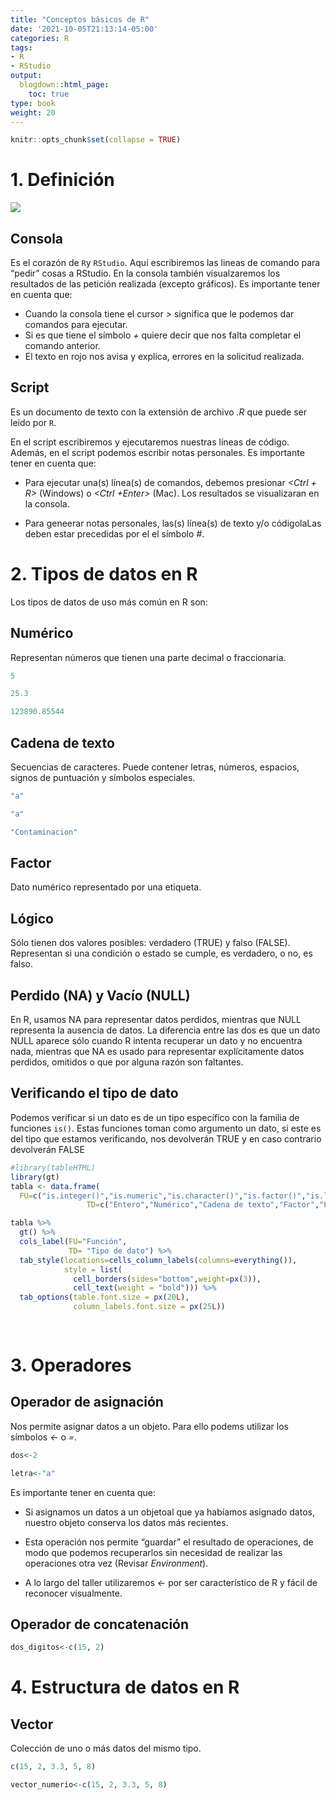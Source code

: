 ```yaml
---
title: "Conceptos básicos de R"
date: '2021-10-05T21:13:14-05:00'
categories: R
tags:
- R
- RStudio
output:
  blogdown::html_page:
    toc: true
type: book
weight: 20
---
```

```r
knitr::opts_chunk$set(collapse = TRUE)
```

# 1. Definición

![](/docencia/MMAD109/Sesion01_1_files/RSTUDIO.png)

## Consola

Es el corazón de `R`y `RStudio`. Aquí escribiremos las lineas de comando para "pedir" cosas a RStudio. En la consola también visualzaremos los resultados de las petición realizada (excepto gráficos). Es importante tener en cuenta que:
  
  + Cuando la consola tiene el cursor *>* significa que le podemos dar comandos para ejecutar.
  + Si es que tiene el símbolo *+* quiere decir que nos falta completar el comando anterior. 
  + El texto en rojo nos avisa y explica, errores en la solicitud realizada.
  
## Script
Es un documento de texto con la extensión de archivo *.R* que puede ser leido por `R`. 

En el script escribiremos y ejecutaremos nuestras líneas de código. Además, en el script podemos escribir notas personales. Es importante tener en cuenta que:

* Para ejecutar una(s) línea(s) de comandos, debemos presionar *<Ctrl + R>* (Windows) o *<Ctrl +Enter>* (Mac). Los resultados se visualizaran en la consola.

* Para geneerar notas personales, las(s) línea(s) de texto y/o códigolaLas deben estar precedidas por el el símbolo *#*.

# 2. Tipos de datos en R

Los tipos de datos de uso más común en R son:

## Numérico
Representan números que tienen una parte decimal o fraccionaria.

```r
5

25.3

123890.85544
```

## Cadena de texto
Secuencias de caracteres. Puede contener letras, números, espacios, signos de puntuación y símbolos especiales.

```r
"a"

"a"

"Contaminacion"
```

## Factor
Dato numérico representado por una etiqueta.

## Lógico
Sólo tienen dos valores posibles: verdadero (TRUE) y falso (FALSE). Representan si una condición o estado se cumple, es verdadero, o no, es falso.

## Perdido (NA) y Vacío (NULL)
En R, usamos NA para representar datos perdidos, mientras que NULL representa la ausencia de datos. La diferencia entre las dos es que un dato NULL aparece sólo cuando R intenta recuperar un dato y no encuentra nada, mientras que NA es usado para representar explícitamente datos perdidos, omitidos o que por alguna razón son faltantes.


## Verificando el tipo de dato
Podemos verificar si un dato es de un tipo específico con la familia de funciones `is()`. Estas funciones toman como argumento un dato, si este es del tipo que estamos verificando, nos devolverán TRUE y en caso contrario devolverán FALSE



```r
#library(tableHTML)
library(gt)
tabla <- data.frame(
  FU=c("is.integer()","is.numeric","is.character()","is.factor()","is.logical()","is.na()","is.null()" ),
                 TD=c("Entero","Numérico","Cadena de texto","Factor","Lógico","NA","NULL"))

tabla %>%
  gt() %>% 
  cols_label(FU="Función",
             TD= "Tipo de dato") %>%
  tab_style(locations=cells_column_labels(columns=everything()),
            style = list(
              cell_borders(sides="bottom",weight=px(3)),
              cell_text(weight = "bold"))) %>%
  tab_options(table.font.size = px(20L),
              column_labels.font.size = px(25L))
  
  
```

# 3. Operadores



## Operador de asignación
Nos permite asignar datos a un objeto. Para ello podems utilizar los símbolos *<-* o *=*.


```r
dos<-2

letra<-"a"
```


Es importante tener en cuenta que:

* Si asignamos un datos a un objetoal que ya habíamos asignado datos, nuestro objeto conserva los datos más recientes.

* Esta operación nos permite “guardar” el resultado de operaciones, de modo que podemos recuperarlos sin necesidad de realizar las operaciones otra vez (Revisar *Environment*).

* A lo largo del taller utilizaremos *<-* por ser característico de R y fácil de reconocer visualmente.

## Operador de concatenación

```r
dos_digitos<-c(15, 2)
```

# 4. Estructura de datos en R

## Vector
Colección de uno o más datos del mismo tipo.

```r
c(15, 2, 3.3, 5, 8)
```


```r
vector_numerio<-c(15, 2, 3.3, 5, 8)
```



